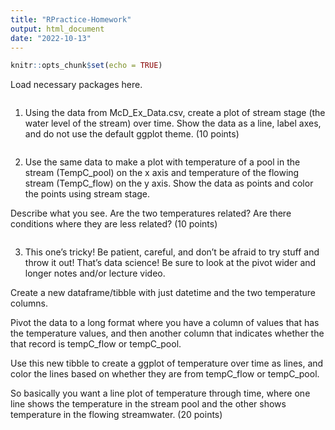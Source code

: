 ```yaml
---
title: "RPractice-Homework"
output: html_document
date: "2022-10-13"
---
```


```r
knitr::opts_chunk$set(echo = TRUE)
```

Load necessary packages here.
```r

```

1. Using the data from McD_Ex_Data.csv, create a plot of stream stage (the water level of the stream) over time. Show the data as a line, label axes, and do not use the default ggplot theme. (10 points)

```r

```

2. Use the same data to make a plot with temperature of a pool in the stream (TempC_pool) on the x axis and temperature of the flowing stream (TempC_flow) on the y axis. Show the data as points and color the points using stream stage.

Describe what you see. Are the two temperatures related? Are there conditions where they are less related? (10 points)

```r

```

3. This one's tricky! Be patient, careful, and don't be afraid to try stuff and throw it out! That's data science! Be sure to look at the pivot wider and longer notes and/or lecture video.

Create a new dataframe/tibble with just datetime and the two temperature columns.

Pivot the data to a long format where you have a column of values that has the temperature values, and then another column that indicates whether the that record is tempC_flow or tempC_pool.

Use this new tibble to create a ggplot of temperature over time as lines, and color the lines based on whether they are from tempC_flow or tempC_pool.

So basically you want a line plot of temperature through time, where one line shows the temperature in the stream pool and the other shows temperature in the flowing streamwater. (20 points)

```r

```



